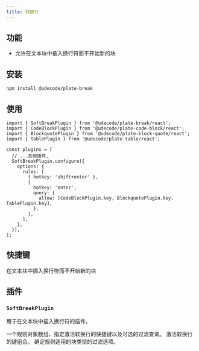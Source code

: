```yaml
---
title: 软换行
---
```


<ComponentPreview name="soft-break-demo" />

<PackageInfo>

## 功能

- 允许在文本块中插入换行符而不开始新的块

</PackageInfo>

## 安装

```bash
npm install @udecode/plate-break
```

## 使用

```tsx
import { SoftBreakPlugin } from '@udecode/plate-break/react';
import { CodeBlockPlugin } from '@udecode/plate-code-block/react';
import { BlockquotePlugin } from '@udecode/plate-block-quote/react';
import { TablePlugin } from '@udecode/plate-table/react';

const plugins = [
  // ...其他插件,
  SoftBreakPlugin.configure({
    options: {
      rules: [
        { hotkey: 'shift+enter' },
        {
          hotkey: 'enter',
          query: {
            allow: [CodeBlockPlugin.key, BlockquotePlugin.key, TablePlugin.key],
          },
        },
      ],
    },
  }),
];
```

## 快捷键

<KeyTable>
  <KeyTableItem hotkey="Shift + Enter">
    在文本块中插入换行符而不开始新的块
  </KeyTableItem>
</KeyTable>

## 插件

### `SoftBreakPlugin`

用于在文本块中插入换行符的插件。

<API name="SoftBreakPlugin">
<APIOptions>

<APIItem name="rules" type="object[]" optional>
一个规则对象数组，指定激活软换行的快捷键以及可选的过滤查询。
<APISubList>
<APISubListItem parent="rules" name="hotkey" type="string">
激活软换行的键组合。
</APISubListItem>
<APISubListItem parent="rules" name="query" type="QueryNodeOptions" optional>
确定规则适用的块类型的过滤选项。
</APISubListItem>
</APISubList>
</APIItem>
</APIOptions>
</API>